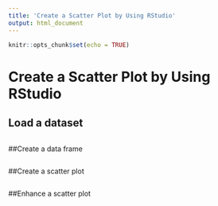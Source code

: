 ---
title: 'Create a Scatter Plot by Using RStudio'
output: html_document
---

```{r setup, include=FALSE}
knitr::opts_chunk$set(echo = TRUE)
```

# Create a Scatter Plot by Using RStudio

## Load a dataset

```{r Load a dataset, echo=FALSE, error=FALSE, warning=TRUE}




```
##Create a data frame

```{r Create a data frame, echo=FALSE, error=FALSE, warning=TRUE}




```

##Create a scatter plot

```{r Create a scatter plot, echo=FALSE, error=FALSE, warning=TRUE}




```

##Enhance a scatter plot

```{r Enhance a scatter plot, echo=FALSE, error=FALSE, warning=TRUE}




```

